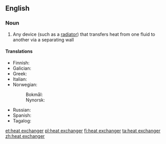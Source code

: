 ==English==

===Noun===
{{wikipedia}}
{{en-noun}}

# {{lb|en|physics}} Any device (such as a [[radiator]]) that transfers heat from one fluid to another via a separating wall

====Translations====
{{trans-top|device for transferring heat}}
* Finnish: {{t|fi|lämmönvaihdin}}
* Galician: {{t|gl|intercambiador de calor|m}}
* Greek: {{t|el|εναλλάκτης θερμότητας|m}}
* Italian: {{t|it|scambiatore di calore|m}}
* Norwegian: 
*: Bokmål: {{t|nb|varmeveksler|m}}
*: Nynorsk: {{t|nn|varmevekslar|m}}
{{trans-mid}}
* Russian: {{t+|ru|теплообме́нник|m}}
* Spanish: {{t|es|intercambiador de calor|m}}
* Tagalog: {{t|tl|pampalitang-init}}
{{trans-bottom}}

[[et:heat exchanger]]
[[pl:heat exchanger]]
[[fi:heat exchanger]]
[[ta:heat exchanger]]
[[zh:heat exchanger]]